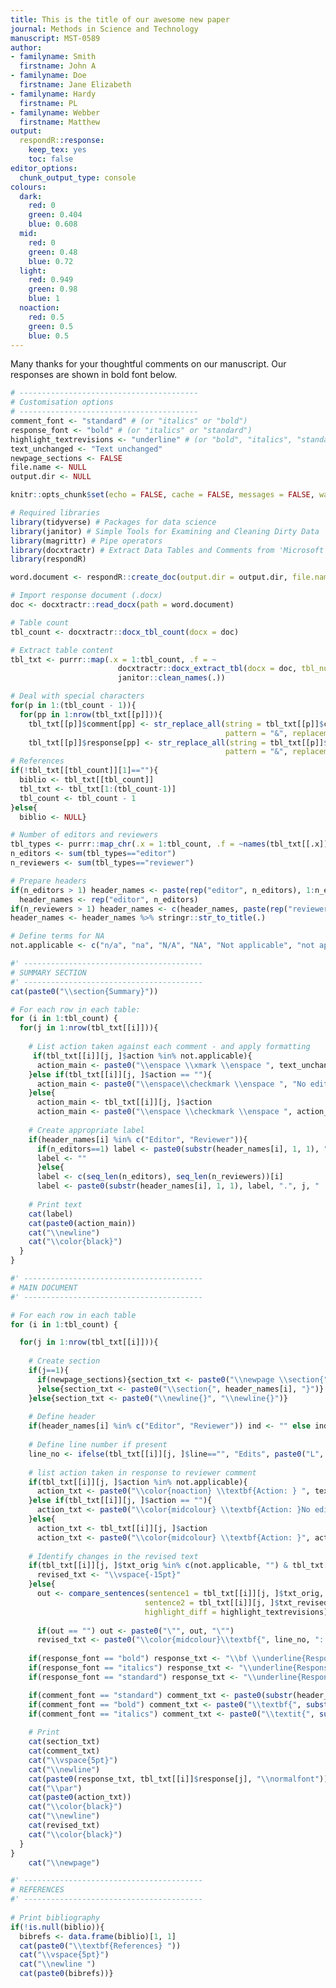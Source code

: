 ```yaml
---
title: This is the title of our awesome new paper
journal: Methods in Science and Technology
manuscript: MST-0589
author:
- familyname: Smith
  firstname: John A
- familyname: Doe
  firstname: Jane Elizabeth
- familyname: Hardy
  firstname: PL
- familyname: Webber
  firstname: Matthew
output:
  respondR::response:
    keep_tex: yes
    toc: false
editor_options: 
  chunk_output_type: console
colours:
  dark:
    red: 0
    green: 0.404
    blue: 0.608
  mid:
    red: 0
    green: 0.48
    blue: 0.72
  light:
    red: 0.949
    green: 0.98
    blue: 1
  noaction:
    red: 0.5
    green: 0.5
    blue: 0.5
---
```


Many thanks for your thoughtful comments on our manuscript. Our responses are shown in bold font below.

```r
# ----------------------------------------
# Customisation options
# ----------------------------------------
comment_font <- "standard" # (or "italics" or "bold")
response_font <- "bold" # (or "italics" or "standard")
highlight_textrevisions <- "underline" # (or "bold", "italics", "standard")
text_unchanged <- "Text unchanged"
newpage_sections <- FALSE
file.name <- NULL
output.dir <- NULL
```

```r
knitr::opts_chunk$set(echo = FALSE, cache = FALSE, messages = FALSE, warning = FALSE)

# Required libraries
library(tidyverse) # Packages for data science
library(janitor) # Simple Tools for Examining and Cleaning Dirty Data
library(magrittr) # Pipe operators
library(docxtractr) # Extract Data Tables and Comments from 'Microsoft' 'Word' Documents 
library(respondR)

word.document <- respondR::create_doc(output.dir = output.dir, file.name = file.name)

# Import response document (.docx)
doc <- docxtractr::read_docx(path = word.document)

# Table count
tbl_count <- docxtractr::docx_tbl_count(docx = doc)

# Extract table content
tbl_txt <- purrr::map(.x = 1:tbl_count, .f = ~
                        docxtractr::docx_extract_tbl(docx = doc, tbl_number = .x, header = TRUE) %>% 
                        janitor::clean_names(.))

# Deal with special characters
for(p in 1:(tbl_count - 1)){
  for(pp in 1:nrow(tbl_txt[[p]])){
    tbl_txt[[p]]$comment[pp] <- str_replace_all(string = tbl_txt[[p]]$comment[pp], 
                                                pattern = "&", replacement = "and")
    tbl_txt[[p]]$response[pp] <- str_replace_all(string = tbl_txt[[p]]$response[pp], 
                                                pattern = "&", replacement = "and")}}
# References
if(!tbl_txt[[tbl_count]][1]==""){
  biblio <- tbl_txt[[tbl_count]]
  tbl_txt <- tbl_txt[1:(tbl_count-1)]
  tbl_count <- tbl_count - 1
}else{
  biblio <- NULL}

# Number of editors and reviewers
tbl_types <- purrr::map_chr(.x = 1:tbl_count, .f = ~names(tbl_txt[[.x]])[1])
n_editors <- sum(tbl_types=="editor")
n_reviewers <- sum(tbl_types=="reviewer")

# Prepare headers
if(n_editors > 1) header_names <- paste(rep("editor", n_editors), 1:n_editors) else 
  header_names <- rep("editor", n_editors)
if(n_reviewers > 1) header_names <- c(header_names, paste(rep("reviewer", n_reviewers), 1:n_reviewers)) else header_names <- c(header_names, rep("reviewer", n_reviewers))
header_names <- header_names %>% stringr::str_to_title(.)

# Define terms for NA
not.applicable <- c("n/a", "na", "N/A", "NA", "Not applicable", "not applicable", "Not Applicable")
```

```r
#' ----------------------------------------
# SUMMARY SECTION
#' ----------------------------------------
cat(paste0("\\section{Summary}"))

# For each row in each table:
for (i in 1:tbl_count) {
  for(j in 1:nrow(tbl_txt[[i]])){
    
    # List action taken against each comment - and apply formatting
     if(tbl_txt[[i]][j, ]$action %in% not.applicable){
      action_main <- paste0("\\enspace \\xmark \\enspace ", text_unchanged)
    }else if(tbl_txt[[i]][j, ]$action == ""){
      action_main <- paste0("\\enspace\\checkmark \\enspace ", "No edits required")
    }else{
      action_main <- tbl_txt[[i]][j, ]$action
      action_main <- paste0("\\enspace \\checkmark \\enspace ", action_main)}
        
    # Create appropriate label
    if(header_names[i] %in% c("Editor", "Reviewer")){
      if(n_editors==1) label <- paste0(substr(header_names[i], 1, 1), ".", j, " \\hspace{3.5pt} | ") else
      label <- ""
      }else{
      label <- c(seq_len(n_editors), seq_len(n_reviewers))[i]
      label <- paste0(substr(header_names[i], 1, 1), label, ".", j, " | ")}
    
    # Print text
    cat(label)
    cat(paste0(action_main))
    cat("\\newline")
    cat("\\color{black}")
  }
}

#' ----------------------------------------
# MAIN DOCUMENT
#' ----------------------------------------

# For each row in each table
for (i in 1:tbl_count) {

  for(j in 1:nrow(tbl_txt[[i]])){
    
    # Create section
    if(j==1){
      if(newpage_sections){section_txt <- paste0("\\newpage \\section{", header_names[i], "}")
      }else{section_txt <- paste0("\\section{", header_names[i], "}")}
    }else{section_txt <- paste0("\\newline{}", "\\newline{}")}
    
    # Define header
    if(header_names[i] %in% c("Editor", "Reviewer")) ind <- "" else ind <- c(seq_len(n_editors), seq_len(n_reviewers))[i]
    
    # Define line number if present
    line_no <- ifelse(tbl_txt[[i]][j, ]$line=="", "Edits", paste0("L", tbl_txt[[i]][j, ]$line))
    
    # list action taken in response to reviewer comment
    if(tbl_txt[[i]][j, ]$action %in% not.applicable){
      action_txt <- paste0("\\color{noaction} \\textbf{Action: } ", text_unchanged, " \\xmark")
    }else if(tbl_txt[[i]][j, ]$action == ""){
      action_txt <- paste0("\\color{midcolour} \\textbf{Action: }No edits required")
    }else{
      action_txt <- tbl_txt[[i]][j, ]$action
      action_txt <- paste0("\\color{midcolour} \\textbf{Action: }", action_txt, " \\checkmark")}
    
    # Identify changes in the revised text 
    if(tbl_txt[[i]][j, ]$txt_orig %in% c(not.applicable, "") & tbl_txt[[i]][j, ]$txt_revised %in% c(not.applicable, "")){
      revised_txt <- "\\vspace{-15pt}"
    }else{ 
      out <- compare_sentences(sentence1 = tbl_txt[[i]][j, ]$txt_orig, 
                              sentence2 = tbl_txt[[i]][j, ]$txt_revised, 
                              highlight_diff = highlight_textrevisions)
      
      if(out == "") out <- paste0("\"", out, "\"")
      revised_txt <- paste0("\\color{midcolour}\\textbf{", line_no, ": }", out)}
    
    if(response_font == "bold") response_txt <- "\\bf \\underline{Response:} "
    if(response_font == "italics") response_txt <- "\\underline{Response:} \\em "
    if(response_font == "standard") response_txt <- "\\underline{Response:} "

    if(comment_font == "standard") comment_txt <- paste0(substr(header_names[i], 1, 1), ind, ".", j, " | ", tbl_txt[[i]]$comment[j])
    if(comment_font == "bold") comment_txt <- paste0("\\textbf{", substr(header_names[i], 1, 1), ind, ".", j, " | ", tbl_txt[[i]]$comment[j], "}")
    if(comment_font == "italics") comment_txt <- paste0("\\textit{", substr(header_names[i], 1, 1), ind, ".", j, " | ", tbl_txt[[i]]$comment[j], "}")
    
    # Print
    cat(section_txt)
    cat(comment_txt)
    cat("\\vspace{5pt}")
    cat("\\newline")
    cat(paste0(response_txt, tbl_txt[[i]]$response[j], "\\normalfont"))
    cat("\\par")
    cat(paste0(action_txt))
    cat("\\color{black}")
    cat("\\newline")
    cat(revised_txt)
    cat("\\color{black}")
  }
}
    cat("\\newpage")

#' ----------------------------------------
# REFERENCES
#' ----------------------------------------
    
# Print bibliography 
if(!is.null(biblio)){
  bibrefs <- data.frame(biblio)[1, 1]
  cat(paste0("\\textbf{References} "))
  cat("\\vspace{5pt}")
  cat("\\newline ")
  cat(paste0(bibrefs))}
```



